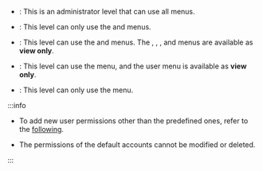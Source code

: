 * <Cmd sid='setting.account.administrator' product='2' />: This is an administrator level that can use all menus.

* <Cmd sid='setting.account.userOperator' product='2' />: This level can only use the <Cmd sid='shell.header.user' /> and <Cmd sid='shell.header.setting' /> menus.

* <Cmd sid='setting.account.monitoringOperator' product='2' />: This level can use the <Cmd sid='shell.header.arena' /> and <Cmd sid='shell.header.setting' /> menus. The <Cmd sid='shell.header.dashboard' />, <Cmd sid='shell.header.user' />, <Cmd sid='shell.header.arena' />, and <Cmd sid='shell.header.setting' /> menus are available as **view only**.

* <Cmd sid='setting.account.taOperator' product='2' />: This level can use the <Cmd sid='common.gnb.time_attendance' product='2' /> menu, and the user menu is available as **view only**.

* <Cmd sid='setting.account.visitorOperator' product='2' />: This level can only use the <Cmd sid='common.gnb.visitor' product='2' /> menu.

:::info

* To add new user permissions other than the predefined ones, refer to the [following](#).

* The permissions of the default accounts cannot be modified or deleted.

:::
